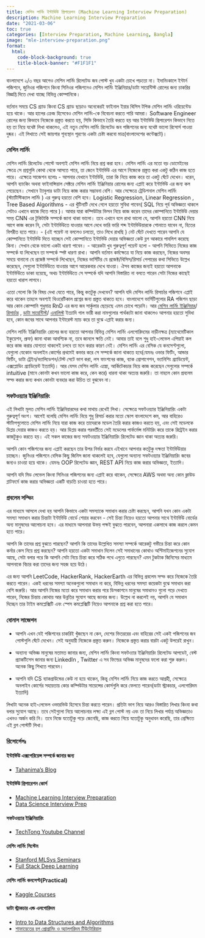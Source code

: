 ```yaml
---
title: মেশিন লার্নিং ইন্টার্ভিউ প্রিপারেশন (Machine Learning Interview Preparation)
description: Machine Learning Interview Preparation
date: "2021-03-06"
toc: true
categories: [Interview Preparation, Machine Learning, Bangla]
image: "mle-interview-preparation.png"
format:
  html:    
    code-block-background: true
    title-block-banner: "#F1F1F1"    
---
```

বাংলাদেশে ২/৩ বছর আগেও মেশিন লার্নিং রিলেটেড জব পোস্ট খুব একটা চোখে পড়তো না। ইদানিংকালে ইন্টার্ন পজিশনে, জুনিওর পজিশনে কিংবা সিনিওর পজিশনেও মেশিন লার্নিং ইঞ্জিনিয়ার/ডাটা সায়েন্টিস্ট রোলের জন্য চাকরির বিজ্ঞপ্তি দিতে দেখা যাচ্ছে বিভিন্ন কোম্পানিকে। 

বর্তমান সময়ে CS গ্র্যাড কিংবা CS গ্র্যাড ছাড়াও অনেকেরই ফাইনাল ইয়ার থিসিস টপিক মেশিন লার্নিং ওরিয়েন্টেড হয়ে থাকে। আর হালের ক্রেজ হিসেবেও মেশিন লার্নিং-কে বিবেচনা করতে পারি আমরা। Software Engineer রোলের জন্য কিভাবে নিজেকে প্রস্তুত করতে হয়, সিভি কিভাবে তৈরি করতে হয় আর ইন্টার্ভিউ প্রিপারেশন কিভাবে নিতে হয় তা নিয়ে যথেষ্ট লিখা থাকলেও, এই নতুন মেশিন লার্নিং রিলেটেড জব পজিশনের জন্য যথেষ্ট ভালো রিসোর্স পাওয়া দুষ্কর। 
এই লিখাতে সেই জায়গার শূন্যস্থান পূরণের একটা চেষ্টা করবো মাত্র(বাংলাদেশের কন্টেক্সটে)। 

### মেশিন লার্নিং 
মেশিন লার্নিং রিলেটেড পোস্টে অবশ্যই মেশিন লার্নিং নিয়ে প্রশ্ন করা হবে। মেশিন লার্নিং এর মতো বড় ডোমেইনের ক্ষেত্রে সে প্রশ্নগুলি কোথা থেকে আসতে পারে, তা জেনে ইন্টার্ভিউ এর আগে নিজেকে প্রস্তুত করা একটু কঠিন কাজ হতে পারে। 
এক্ষেত্রে সাজেশন হলোঃ 
- আপনার যেখানে ইন্টার্ভিউ, তারা কি নিয়ে কাজ করে তা একটু ঘেঁটে দেখেন। ধরেন, আপনি ব্যাংকিং অথবা ফাইনান্সিয়াল সেক্টরে মেশিন লার্নিং ইঞ্জিনিয়ার রোলের জন্য এপ্লাই করে ইন্টার্ভিউ এর জন্য কল পেয়েছেন। সেখানে ট্যাবুলার ডাটা নিয়ে কাজ করার সম্ভাবনা বেশি। আর সেক্ষেত্রে ট্রেডিশনাল মেশিন লার্নিং (স্ট্যাটিস্টিক্যাল লার্নিং ) এর গুরুত্ব হয়তো বেশি হবে। Logistic Regression, Linear Regression , Tree Based Algorithms - এর খুঁটিনাটি দেখে গেলে হয়তো সুবিধা পাবেন( SQL নিয়ে পূর্ব অভিজ্ঞতা থাকলে সেটাও এখানে কাজে দিতে পারে )। আবার যারা কম্পিউটার ভিসন নিয়ে কাজ করেন তাদের কোম্পানিতে ইন্টার্ভিউ দেয়ার সময় CNN এর টুকিটাকি সম্পর্কে জানা থাকা ভালো। 
তবে এখানে বলে রাখা ভালো যে, আপনি হয়তো CNN নিয়ে আগে কাজ করেন নি, সেটা ইন্টার্ভিউতে যাওয়ার আগে দেখে ভারি ভারি শব্দ ইন্টার্ভিউয়ারকে শোনাতে যাবেন না,  হিতের বিপরীত হতে পারে। 
- (এই পয়েন্ট না বললেও চলতো, তাও লিখে রাখছি ) নেট ঘেঁটে দেখতে পারেন আপনি যে কোম্পানিতে ইন্টার্ভিউ দিতে যাচ্ছেন সেই কোম্পানিতে ইন্টার্ভিউ দেয়ার অভিজ্ঞতা কেউ ব্লগ আকারে পাবলিশ করেছে কিনা। সেখান থেকে ভালো একটা ধারণা পাবেন। 
- আরেকটা খুব গুরুত্বপূর্ণ পয়েন্ট হলো - আপনি সিভিতে নিজের কাজ সম্পর্কে যা লিখেছেন তা সম্পর্কে স্পষ্ট ধারণা রাখা। আপনি বর্তমান কর্মক্ষেত্রে যা নিয়ে কাজ করছেন, নিজের অবসর সময়ে বানানো যে প্রজেক্ট সম্পর্কে লিখেছেন, নিজের ভার্সিটির যে প্রজেক্ট/থিসিস/রিসার্চ পেপারের কথা সিভিতে উল্লেখ করেছেন, সেগুলো ইন্টার্ভিউতে যাওয়ার আগে আরেকবার দেখে যাওয়া। ঐসব কাজের জন্যই হয়তো আপনাকে ইন্টার্ভিউতে ডাকা হয়েছে, অথচ ইন্টার্ভিউতে সে সম্পর্কে যদি আপনি বিস্তারিত না বলতে পারেন সেটা নিজের কাছেই হয়তো খারাপ লাগবে। 

এতো গেলো কি কি বিষয় দেখা যেতে পারে, কিন্তু কতটুকু দেখবেন? 
আপনি যদি মেশিন লার্নিং রিসার্চার পজিশনে এপ্লাই করে থাকেন তাহলে অবশ্যই থিওরেটিকাল প্রশ্নের জন্য প্রস্তুত থাকতে হবে। বাংলাদেশে ভার্সিটিগুলোর RA পজিশন ছাড়া আর কোন কোম্পানি শুধুমাত্র RnD এর জন্য জব সার্কুলার ছেড়েছে এমন চোখে পড়েনি। আর [মেশিন লার্নিং ইঞ্জিনিয়ার](https://workera.ai/resources/machine-learning-engineer/)/ [রিসার্চার](https://workera.ai/resources/machine-learning-researcher/) , [ডাটা সায়েন্টিস্ট](https://workera.ai/resources/data-scientist/)/ [এনালিস্ট](https://workera.ai/resources/data-analyst/) ইত্যাদি গাল ভারী করা নামগুলোর পার্থক্যটা জানা থাকলেও আপনার হয়তো সুবিধা হবে, কোন জবের সাথে আপনার ইন্টারেস্ট ম্যাচ করে তা বুঝে এপ্লাই করার জন্য। 

মেশিন লার্নিং ইঞ্জিনিয়ারিং রোলের জন্য হয়তো আপনার বিভিন্ন মেশিন লার্নিং এলগোরিদমের নাড়ীনক্ষত্র (ম্যাথেমেটিকাল ইকুয়েশন, প্রুফ) জানা থাকা আবশ্যিক না, তবে জানলে ক্ষতি নেই। আবার তাই বলে শুধু হাই-লেভেল এপিয়াই কল করে কাজ করার যোগ্যতা থাকলেই চলবে তা মনে করার কারণ নেই। মেশিন লার্নিং এর বেসিক যে কনসেপ্টগুলো, যেগুলো যেকোন অনলাইন কোর্সের প্রথমেই কভার করে সে সম্পর্কে জানা থাকতে হবে(যেমনঃ ওভার ফিটিং, আন্ডার ফিটিং, ডাটা ট্রেইন/ভ্যালিডেশন/টেস্ট সেটে ভাগ করা, লস ফাংশনের কাজ, ব্যাক প্রোপাগেশন, ভ্যানিশিং গ্র্যাডিয়েন্ট, এক্সপ্লোডিং গ্র্যাডিয়েন্ট ইত্যাদি)। আর যেসব মেশিন লার্নিং এল্গো, আর্কিটেকচার নিয়ে কাজ করেছেন সেগুলোর সম্পর্কে intuitive (মানে কোনটা কখন ভালো কাজ করে, কেন করে) ধারনা থাকা অত্যন্ত জরুরি। তা নাহলে কোন প্রবলেম সল্ভ করার জন্য কখন কোনটা ব্যবহার করা উচিত তা বুঝবেন না। 

### সফটওয়্যার ইঞ্জিনিয়ারিং 
এই লিখাটা মূলত মেশিন লার্নিং ইঞ্জিনিয়ারদের কথা মাথায় রেখেই লিখা। সেক্ষেত্রে সফটওয়্যার ইঞ্জিনিয়ারিং একটা গুরুত্বপূর্ণ অংশ। আগেই বলেছি মেশিন লার্নিং নিয়ে শুধু রিসার্চ করার মতো স্কোপ বাংলাদেশে কম, আর বাহিরেও স্টার্টাপগুলোতে মেশিন লার্নিং নিয়ে যারা কাজ করে তাদেরকে মডেল তৈরি করার কাজও করতে হয়, এবং সেই মডেলকে ডিপ্লয় দেয়ার কাজও করতে হয়। আর ডিপ্লয় করার পরবর্তীতে সেই মডেলের পার্ফর্মেন্স মনিটরিং করে তাকে রিট্রেইন করার কাজটুকুও করতে হয়। এই সকল কাজের জন্য সফটওয়্যার ইঞ্জিনিয়ারিং রিলেটেড জ্ঞান থাকা অত্যন্ত জরুরি।

আপনি কোন পজিশনের জন্য এপ্লাই করছেন তার উপর নির্ভর করবে এইখানে আপনার কতটুকু দক্ষতা ইন্টার্ভিউয়ার চাচ্ছেন। জুনিওর পজিশনে বেসিক কিছু জিনিস জানা থাকলেই হবে, যেগুলো অন্যান্য সফটওয়্যার ইঞ্জিনিয়ারিং জবের জন্যও চাওয়া হয়ে থাকে। যেমনঃ OOP রিলেটেড জ্ঞান, REST API নিয়ে কাজ করার অভিজ্ঞতা, ইত্যাদি। 

আপনি যদি মিড লেভেল কিংবা সিনিওর পজিশনের জন্য এপ্লাই করে থাকেন, সেক্ষেত্রে AWS অথবা অন্য কোন ক্লাউড প্লাটফর্মে কাজ করার অভিজ্ঞতা একটি বাড়তি চাওয়া হতে পারে। 

### প্রবলেম সল্ভিং 
এর মাধ্যমে আসলে দেখা হয় আপনি কিভাবে একটা সমস্যাকে সমাধান করার চেষ্টা করছেন, আপনি যখন কোন একটা সমস্যা সমাধান করার চিন্তাটা ইন্টার্ভিউ বোর্ডে শেয়ার করবেন - সেই চিন্তা নিয়েও হয়তো আপনার সাথে ইন্টার্ভিউ বোর্ডের অন্য মানুষদের আলোচনা হবে। এর মাধ্যমে আপনারা উভয় পক্ষই বুঝতে পারবেন, আপনারা একসাথে কাজ করলে কেমন হতে পারে। 

আপনি কি তাদের প্রশ্ন বুঝতে পারছেন? আপনি কি তাদের উল্লেখিত সমস্যা সম্পর্কে আরেকটু গভীরে চিন্তা করে কোন কর্নার কেস নিয়ে প্রশ্ন করছেন? আপনি হয়তো একটা সমাধান দিলেন সেই সমাধানের কোথাও অপ্টিমাইজেশনের সুযোগ আছে, সেটা বলার পরে কি আপনি সেটা নিয়ে চিন্তা করে সঠিক পথে এগুতে পারছেন? 
এমন টুকটাক জিনিসের মাধ্যমে আপনাকে বিচার করা তাদের জন্য সহজ হয়ে উঠে। 

এর জন্য আপনি LeetCode, HackerRank, HackerEarth এর বিভিন্ন প্রবলেম সল্ভ করে নিজেকে তৈরি করতে পারেন। একই ধরনের সমস্যা অনেকগুলো সমাধান না করে, বিভিন্ন ধরনের সমস্যা কয়েকটা বুঝে সমাধান করা বেশি জরুরি। আর আপনি নিজের মতো করে সমাধান করার পরে ডিসকাশনে মানুষের সমাধানও গুলো পড়ে দেখতে পারেন, নিজের চিন্তায় কোথায় আর উন্নতির সুযোগ আছে জানার জন্য। 
উল্লেখ না করলেই নয়, আপনি যে সমাধান দিচ্ছেন তার টাইম কমপ্লেক্সিটি এবং স্পেস কমপ্লেক্সিটি নিয়েও আপনাকে প্রশ্ন করা হতে পারে। 

### বোনাস সাজেশন

- আপনি এখন যেই পজিশনের চাকরিই খুঁজছেন না কেন, দেশের ভিতররের এবং বাহিরের সেই একই পজিশনের জব পোস্টগুলি ঘেঁটে দেখেন। সেই অনুযায়ী নিজেকে প্রস্তুত করুন। নিজেকে প্রস্তুত করার বারটা একটু উপরেই রাখুন। 

- অন্যান্য অভিজ্ঞ মানুষের মতামত জানার জন্য, মেশিন লার্নিং কিংবা সফটও্যার ইঞ্জিনিয়ারিং রিলেটেড আপডেট, বেস্ট প্র্যাকটিসেস জানার জন্য LinkedIn , Twitter এ সব ফিল্ডের অভিজ্ঞ মানুষদের ফলো করা শুরু করুন। অনেক কিছু শিখতে পারবেন। 

- আপনি যদি CS ব্যাকগ্রাউন্ডের কেউ না হয়ে থাকেন, কিন্তু মেশিন লার্নিং নিয়ে কাজ করতে আগ্রহী, সেক্ষেত্রে অনলাইন কোর্সের সহায়তায় কোর কম্পিউটার সায়েন্সের কোর্সগুলি করে ফেলতে পারেন(ডাটা স্ট্রাকচার, এলগোরিদম ইত্যাদি) 


লিখাটা অনেক হাই-লেভেল ওভারভিউ হিসেবে চিন্তা করতে পারেন। প্রতিটা ভাগ নিয়ে আরও বিস্তারিত লিখার কিংবা কথা বলার সুযোগ আছে। তবে সেইগুলো নিয়ে আলোচনার লক্ষ্য এই ব্লগ পোস্ট নয় এবং তা নিয়ে লিখার পর্যাপ্ত অভিজ্ঞতাও এখনও অর্জন করি নি। তবে নিজে যতোটুকু পড়ে জেনেছি, কাজ করতে গিয়ে যতোটুকু অনুধাবন করেছি, তার প্রেক্ষিতে এই ব্লগ পোস্টটি লিখা। 


### রিসোর্সেসঃ

#### ইন্টার্ভিউ এক্সপেরিয়েন্স সম্পর্কে জানার জন্য
- [Tahanima's Blog](https://tahanima.github.io/)

#### ইন্টার্ভিউ প্রিপারেশন কোর্স
- [Machine Learning Interview Preparation](https://www.udacity.com/course/machine-learning-interview-prep--ud1001)
- [Data Science Interview Prep](https://www.udacity.com/course/data-science-interview-prep--ud944)

#### সফটওয়্যার ইঞ্জিনিয়ারিং 
- [TechTong Youtube Channel](https://www.youtube.com/channel/UC7SUEMdep7lCz1bXeWCOOtg)

#### মেশিং লার্নিং সিস্টেম
- [Stanford MLSys Seminars](https://www.youtube.com/channel/UCzz6ructab1U44QPI3HpZEQ)
- [Full Stack Deep Learning](https://fullstackdeeplearning.com/)

#### মেশিং লার্নিং কনসেপ্ট(Practical)
- [Kaggle Courses](https://www.kaggle.com/learn/overview)

#### ডাটা স্ট্রাকচার এন্ড এলগোরিদম
- [Intro to Data Structures and Algorithms](https://www.udacity.com/course/data-structures-and-algorithms-in-python--ud513)
- [শাফায়েতের ব্লগ প্রোগ্রামিং ও অ্যালগরিদম টিউটোরিয়াল](http://www.shafaetsplanet.com/planetcoding/)